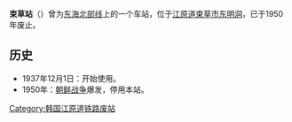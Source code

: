 {{unreferenced|time=2013-07-03T05:33:51+00:00}}
{{朝鮮半島車站資訊
|公司色 = black
|文字色 = 
|站名 = 束草站
|圖片 = 
|pxl = 
|圖片說明 =
|前一站 = [[大浦站_(江原道)|大浦]]
|前一站距離 = 
|後一站距離 = 
|後一站 = [[天津里站|天津里]]
|諺文 = 속초역
|朝鮮漢字 = 束草驛
|文觀部式 = Sokcho-yeok
|馬-賴式 = Sokch'o-yŏk
|副站名 = 
|車站編號 = 
|停站路線數 = 
|所屬公司 = 
|所屬路線 = [[东海北部线|东海北部线]]
|距離 = 
|起點站 = 
|所在地 =[[江原道_(南)|江原道]][[束草市|束草市]][[东明洞|东明洞]]450-150
|車站構造 = 地面车站
|月台配置 = 
|啟用年月日 = 1937年12月1日
|廢站年月日 = 1950年
|上下車人次 = 
|統計年度 = 
|轉車 = 
|備註 = 
|全寬備註 = 
}}

'''束草站'''（{{kor|諺=속초역|漢=束草驛|羅=Sokcho yeok|f=y}}）曾为[[东海北部线|东海北部线]]上的一个车站，位于[[江原道_(南)|江原道]][[束草市|束草市]][[东明洞|东明洞]]，已于1950年废止。

== 历史 ==
*1937年12月1日：开始使用。
*1950年：[[朝鲜战争|朝鲜战争]]爆发，停用本站。

{{东海北部线}}

[[Category:韩国江原道铁路废站|Category:韩国江原道铁路废站]]